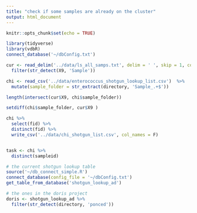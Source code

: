 ```yaml
---
title: "check if some samples are already on the cluster"
output: html_document
---
```


```r
knitr::opts_chunk$set(echo = TRUE)
```

```r
library(tidyverse)
library(vdbR)
connect_database('~/dbConfig.txt')
```

```r
cur <- read_delim('../data/ls_all_samps.txt', delim = ' ', skip = 1, col_names = F) %>% 
  filter(str_detect(X9, 'Sample'))

chi <- read_csv('../data/enterococcus_shotgun_lookup_list.csv')  %>% 
  mutate(sample_folder = str_extract(directory, 'Sample_.+$'))

length(intersect(cur$X9, chi$sample_folder))

setdiff(chi$sample_folder, cur$X9 )

chi %>% 
  select(fid) %>% 
  distinct(fid) %>% 
  write_csv('../data/chi_shotgun_list.csv', col_names = F)


task <- chi %>% 
  distinct(sampleid)
```

```r
# the current shotgun lookup table 
source('~/db_connect_simple.R')
connect_database(config_file = '~/dbConfig.txt')
get_table_from_database('shotgun_lookup_ad')

# the ones in the doris project
doris <- shotgun_lookup_ad %>% 
  filter(str_detect(directory, 'ponced'))
```

